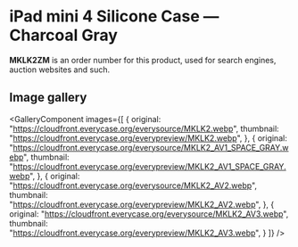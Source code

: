 
# iPad mini 4 Silicone Case — Charcoal Gray

<Callout type='info' emoji='👉🏻'>**MKLK2ZM** is an order number for this product, used for search engines, auction websites and such.</Callout>

## Image gallery

<GalleryComponent
    images={[
      {
        original: "https://cloudfront.everycase.org/everysource/MKLK2.webp",
        thumbnail: "https://cloudfront.everycase.org/everypreview/MKLK2.webp",
      },
      {
        original: "https://cloudfront.everycase.org/everysource/MKLK2_AV1_SPACE_GRAY.webp",
        thumbnail: "https://cloudfront.everycase.org/everypreview/MKLK2_AV1_SPACE_GRAY.webp",
      },
      {
        original: "https://cloudfront.everycase.org/everysource/MKLK2_AV2.webp",
        thumbnail: "https://cloudfront.everycase.org/everypreview/MKLK2_AV2.webp",
      },
      {
        original: "https://cloudfront.everycase.org/everysource/MKLK2_AV3.webp",
        thumbnail: "https://cloudfront.everycase.org/everypreview/MKLK2_AV3.webp",
      }
    ]}
  />
